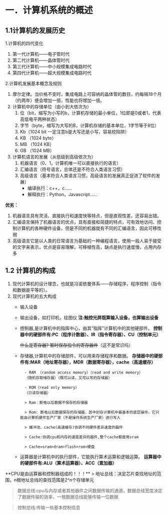 # 一．计算机系统的概述

## 1.1计算机的发展历史
1.计算机的四代变化
1) 第一代计算机——电子管时代
2) 第二代计算机——晶体管时代
3) 第三代计算机——中小规模集成电路时代
4) 第四代计算机——超大规模集成电路时代

2.计算机发展基本概念及规则
1) 摩尔定律。当价格不变时，集成电路上可容纳的晶体管的数目，约每隔18个月（约两年）便会增加一倍，性能也将增加一倍。
2) 计算机中的存储单位（由小到大依次为）
	1. 位（bit，缩写为小写的b，计算机存储的最小单位，1位即是0或者1，代表高低电平两种状态）
	2. 字节（byte，缩写为大写的B，计算机存储的基本单位，1字节等于8位）
	3. Kb（1024 bit 一定注意b是大写还是小写，容易挖陷阱）
	4. KB （1024 byte）
	5. MB （1024 KB）
	6. GB （1024 MB）
3) 计算机语言的发展（从低级到高级依次为）
	1. 机器语言（0、1，计算机唯一可以直接执行的语言）
	2. 汇编语言（符号语言，总体还是不符合人类语言习惯）
	3. 高级语言（基本符合人类语言习惯，高级语言的发展真正促进了软件的发展）
    	- 编译执行：c++，c……
        - 解释执行：Python，Javascript……


**优劣：**
1. 机器语言具有灵活、直接执行和速度快等特点，但是直观性差，还容易出错。
2. 汇编语言保持了机器语言的优点，具有直接和简捷的特点，可有效地访问、控制计算机的各种硬件设备，但是不同的机器就有不同的汇编语言，因此可移性弱
3. 高级语言它是以人类的日常语言为基础的一种编程语言，使用一般人易于接受的文字来表示，优点是容易理解，可移植性高，缺点是执行速度慢，占用内存多


## 1.2 计算机的构成

1) 现代计算机的设计理念，也就是冯诺依曼体系——存储程序，程序控制（指令和数据是平等的）。
2) 现代计算机的五大构成
	- 输入设备
	- 输出设备，如打印机，绘图仪
		**注:触控光屏既算输入设备，也算输出设备**
	- 控制器,是计算机中的指挥中心，由其“指挥”计算机中的其他硬部件。
**控制器中的硬部件有:PC（程序计数器）、IR（指令寄存器）、CU（控制单元）**

		~~什么是寄存器? 暂时保存指令的寄存器件~~（这不是常识吗）

	- 存储器,计算机中的存储部件，可以用来存储程序和数据。
**存储器中的硬部件有:MAR（地址寄存器），MDR（数据寄存器），cache（高速缓存）**

			- RAM （random access memory）（read and write memory）
			（随机存取储存器）（既可以读，又可以写的存储器）
            
			- ROM（read only memory）
			（只读存储器）

			> Ram：断电以后数据不保存的存储器
			
			> Rom: 断电以后数据保存的存储器，其中封存计算机中最基本的底层操作，它只能由计算机硬件生产厂家（不是操作系统生产厂家）进行写入
			
			> 缓冲池、cache(高速缓存)协调不同硬件差异速度的器件
			
   			> Cache:协调cpu和内存的速度差异的器件,整个cache都是用sram
			
  			> Cache=sram>dram>flash>rom>硬盘

	- 运算器是计算机中的执行部件，它能执行算术运算和逻辑运算。
**运算器中的硬部件有:ALU（算术运算器）、ACC（累加器）**
<Callout emoji="⚠️">
  **CPU是由运算器和控制器组成的！！！**
</Callout>
> 地址总线：决定芯片查找地址的范围，n根地址总线的查找范围是2^n个存储单元

> 数据总线:cpu与内存或者其他器件之间数据传输的通道，数据总线宽度决定了数据传输的效率，一根数据总线能够传输一位数据

> 控制总线:传输一些基本控制信息
